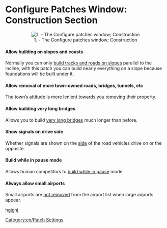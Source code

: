 =Configure Patches Window: Construction Section=

<center>[[File:en/Patches-construction.png|center|frame|1. - The Configure patches window; Construction]]</center>

====Allow building on slopes and coasts====
Normally you can only [[en/Archive/Manual/Settings/Build on slopes|build tracks and roads on slopes]] parallel to the incline, with this patch you can build nearly everything on a slope because foundations will be built under it.

====Allow removal of more town-owned roads, bridges, tunnels, etc====
The town’s attitude is more lenient towards you [[en/Archive/Manual/Settings/Extra dynamite|removing]] their property.

====Allow building very long bridges====
Allows you to build [[en/Archive/Manual/Settings/Longer bridges|very long bridges]] much longer than before.

====Show signals on drive side====
Whether signals are shown on the [[en/Archive/Manual/Settings/Show signals on the drive side|side]] of the road vehicles drive on or the opposite.

====Build while in pause mode====
Allows human competitors to [[en/Archive/Manual/Settings/Build in pause|build while in pause]] mode.

====Always allow small airports====
Small airports are [[en/Archive/Manual/Settings/Always allow small airport|not removed]] from the airport list when large airports appear.

hgjghj
[[Category:en/Patch Settings]]